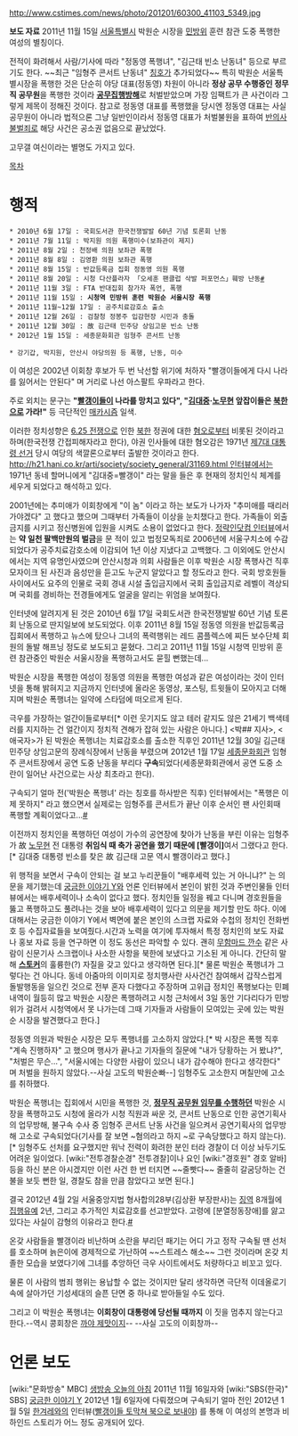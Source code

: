 http://www.cstimes.com/news/photo/201201/60300_41103_5349.jpg

'''보도 자료'''
2011년 11월 15일 [[서울특별시]] 박원순 시장을 [[민방위]] 훈련 참관 도중 폭행한 여성의 별칭이다.

전적이 화려해서 사람/기사에 따라 "정동영 폭행녀", "김근태 빈소 난동녀" 등으로 부르기도 한다. ~~최근 "임형주 콘서트 난동녀" [[칭호]]가 추가되었다~~ 특히 박원순 서울특별시장을 폭행한 것은 단순히 야당 대표(정동영) 차원이 아니라 '''정상 공무 수행중인 정무직 공무원'''을 폭행한 것이라 '''[[공무집행방해]]'''로 처벌받았으며 가장 임팩트가 큰 사건이라 그렇게 제목이 정해진 것이다. 참고로 정동영 대표를 폭행했을 당시엔 정동영 대표는 사실 공무원이 아니라 법적으론 그냥 일반인이라서 정동영 대표가 처벌불원을 표하여 [[반의사불벌죄]]로 해당 사건은 공소권 없음으로 끝났었다.

고무갤 여신이라는 별명도 가지고 있다.

[[목차]]

= 행적 =
 * 2010년 6월 17일 : 국회도서관 한국전쟁발발 60년 기념 토론회 난동
 * 2011년 7월 11일 : 박지원 의원 폭행미수(보좌관이 제지)
 * 2011년 8월 2일 : 천정배 의원 보좌관 폭행
 * 2011년 8월 8일 : 김영환 의원 보좌관 폭행
 * 2011년 8월 15일 : 반값등록금 집회 정동영 의원 폭행
 * 2011년 8월 20일 : 시청 다산플라자 「오세훈 팬클럽 삭발 퍼포먼스」훼방 난동[http://august8027.blog.me/30116382646 #]
 * 2011년 11월 3일 : FTA 반대집회 참가자 폭언, 폭행
 * 2011년 11월 15일 : '''시청역 민방위 훈련 박원순 서울시장 폭행'''
 * 2011년 11월~12월 17일 : 공주치료감호소 출소
 * 2011년 12월 26일 : 검찰청 정봉주 입감현장 시민과 충돌
 * 2011년 12월 30일 : 故 김근태 민주당 상임고문 빈소 난동
 * 2012년 1월 15일 : 세종문화회관 임형주 콘서트 난동

 * 강기갑, 박지원, 안산시 야당의원 등 폭행, 난동, 미수

이 여성은 2002년 이회창 후보가 두 번 낙선할 위기에 처하자 "빨갱이들에게 다시 나라를 잃어서는 안된다" 며 거리로 나선 아스팔트 우파라고 한다.

주로 외치는 문구는 '''"[[빨갱이]]들이 나라를 망치고 있다", "[[김대중]]·[[노무현]] 앞잡이들은 [[북한]]으로 가라!"''' 등 극단적인 [[매카시즘]] 일색.

이러한 정치성향은 [[6.25 전쟁]]으로 인한 [[북한]] 정권에 대한 [[혐오]]로부터 비롯된 것이라고 하며(한국전쟁 간접피해자라고 한다), 야권 인사들에 대한 혐오감은 1971년 [[제7대 대통령 선거]] 당시 여당의 색깔론으로부터 출발한 것이라고 한다. [[http://h21.hani.co.kr/arti/society/society_general/31169.html 인터뷰]]에서는 1971년 동네 할머니에게 "김대중=빨갱이" 라는 말을 들은 후 현재의 정치인식 체계를 세우게 되었다고 해석하고 있다.

2001년에는 추미애가 이회창에게 "이 놈" 이라고 하는 보도가 나가자 "추미애를 때리러 가야겠다" 고 했다고 했으며 그때부터 가족들이 이상을 눈치챘다고 한다. 가족들이 외출금지를 시키고 정신병원에 입원을 시켜도 소용이 없었다고 한다. [http://jeongrakin.tistory.com/1934 정략인닷컴 인터뷰]에서는  '''약 일천 팔백만원의 벌금'''을 문 적이 있고 법정모독죄로 2006년에 서울구치소에 수감되었다가 공주치료감호소에 이감되어 1년 이상 지냈다고 고백했다. 그 이외에도 안산시에서는 지역 유명인사였으며 안산시청과 의회 사람들은 이후 박원순 시장 폭행사건 직후 모자이크 된 사진과 음성만을 듣고도 누군지 알았다고 할 정도라고 한다. 국회 방호원들 사이에서도 요주의 인물로 국회 경내 시설 출입금지에서 국회 출입금지로 레벨이 격상되며 국회를 경비하는 전경들에게도 얼굴을 알리는 위엄을 보여줬다.

인터넷에 알려지게 된 것은 2010년 6월 17일 국회도서관 한국전쟁발발 60년 기념 토론회 난동으로 딴지일보에 보도되었다. 이후 2011년 8월 15일 정동영 의원을 반값등록금 집회에서 폭행하고 뉴스에 탔으나 그녀의 폭력행위는 레드 콤플렉스에 찌든 보수단체 회원의 돌발 해프닝 정도로 보도되고 묻혔다. 그리고 2011년 11월 15일 시청역 민방위 훈련 참관중인 박원순 서울시장을 폭행하고서도 묻힐 뻔했는데...

박원순 시장을 폭행한 여성이 정동영 의원을 폭행한 여성과 같은 여성이라는 것이 인터넷을 통해 밝혀지고 지금까지 인터넷에 올라온 동영상, 포스팅, 트윗들이 모아지고 더해지며 박원순 폭행녀는 일약에 스타덤에 떠오르게 된다.

극우를 가장하는 얼간이들로부터[* 이런 웃기지도 않고 테러 같지도 않은 21세기 백색테러를 지지하는 건 얼간이지 정치적 견해가 잡혀 있는 사람은 아니다.] <박## 지사>, <애국자>가 된 박원순 폭행녀는 치료감호소를 출소한 직후인 2011년 12월 30일 김근태 민주당 상임고문의 장례식장에서 난동을 부렸으며 2012년 1월 17일 [[세종문화회관]] 임형주 콘서트장에서 공연 도중 난동을 부리다 '''구속'''되었다(세종문화회관에서 공연 도중 소란이 일어난 사건으로는 사상 최초라고 한다).

구속되기 얼마 전('박원순 폭행녀' 라는 칭호를 하사받은 직후) 인터뷰에서는 "폭행은 이제 못하지" 라고 했으면서 실제로는 임형주를 콘서트가 끝난 이후 순서인 팬 사인회때 폭행할 계획이었다고...[http://news.naver.com/main/read.nhn?mode=LSD&mid=sec&sid1=102&oid=003&aid=0004312381 #]

이전까지 정치인을 폭행하던 여성이 가수의 공연장에 찾아가 난동을 부린 이유는 임형주가 故 [[노무현]] 전 대통령 '''취임식 때 축가 공연을 했기 때문에 [빨갱이]'''여서 그랬다고 한다.[* 김대중 대통령 빈소를 찾은 故 김근태 고문 역시 빨갱이라고 했다.]

위 행적을 보면서 구속이 안되는 걸 보고 누리꾼들이 "배후세력 있는 거 아니냐?" 는 의문을 제기했는데 [[궁금한 이야기 Y]]와 언론 인터뷰에서 본인이 밝힌 것과 주변인물들 인터뷰에서는 배후세력이나 소속이 없다고 했다. 정치인들 일정을 꿰고 다니며 경호원들을 뚫고 폭행하고도 풀려나는 것을 보아 배후세력이 있다고 의문을 제기할 만도 하다. 이에 대해서는 궁금한 이야기 Y에서 벽면에 붙은 본인의 스크랩 자료와 수첩의 정치인 전화번호 등 수집자료들을 보여줬다.시간과 노력을 여기에 투자해서 특정 정치인의 보도 자료나 홍보 자료 등을 연구하면 이 정도 동선은 파악할 수 있다. 괜히 [[무함마드 깐수]] 같은 사람이 신문기사 스크랩이나 사소한 사항을 북한에 보냈다고 기소된 게 아니다. 간단히 말해 '''[[스토커]]'''의 훌륭한(?) 자질을 갖고 있다고 생각하면 된다.][* 물론 박원순 폭행녀가 그렇다는 건 아니다. 동네 아줌마의 이미지로 정치행사란 사사건건 참여해서 갑작스럽게 돌발행동을 일으킨 것으로 전부 혼자 다했다고 주장하며 고위급 정치인 폭행보다는 민폐내역이 월등히 많고 박원순 시장은 폭행하려고 시청 근처에서 3일 동안 기다리다가 민방위가 걸려서 시청역에서 못 나가는데 그때 기자들과 사람들이 모여있는 곳에 있는 박원순 시장을 발견했다고 한다.]

정동영 의원과 박원순 시장은 모두 폭행녀를 고소하지 않았다.[* 박 시장은 폭행 직후 "계속 진행하자" 고 했으며 행사가 끝나고 기자들의 질문에 "내가 당황하는 거 봤냐?", "처벌은 무슨...", "서울시에는 다양한 사람이 있으니 내가 감수해야 한다고 생각한다" 며 처벌을 원하지 않았다.--사실 고도의 박원순빠--] 임형주도 고소한지 며칠만에 고소를 취하했다. 

박원순 폭행녀는 집회에서 시민을 폭행한 것, '''[[공무집행방해|정무직 공무원 임무를 수행하던]]''' 박원순 시장을 폭행하고도 시청에 올라가 시청 직원과 싸운 것, 콘서트 난동으로 인한 공연기획사의 업무방해, 불구속 수사 중 임형주 콘서트 난동 사건을 일으켜서 공연기획사의 업무방해 고소로 구속되었다(기사를 잘 보면 ~혐의라고 하지 ~로 구속당했다고 하지 않는다).[* 임형주도 선처를 요구했지만 워낙 전력이 화려한 분인 터라 경찰이 더 이상 놔두기도 어려운 일이었다. [wiki:"전투경찰순경" 전투경찰]이나 요인 [wiki:"경호원" 경호 알바] 등을 하신 분은 아시겠지만 이런 사건 한 번 터지면 ~~줄빳다~~ 줄줄히 갈굼당하는 건 불을 보듯 뻔한 일, 경찰도 참을 만큼 참았다고 보면 된다.]

결국 2012년 4월 2일 서울중앙지법 형사합의28부(김상환 부장판사)는 [[징역]] 8개월에 [[집행유예]] 2년, 그리고 추가적인 치료감호를 선고받았다. 고령에 [분열정동장애]를 앓고 있다는 사실이 감형의 이유라고 한다.[http://news.naver.com/main/read.nhn?mode=LSD&mid=sec&sid1=102&oid=001&aid=0005572547 #] 

온갖 사람들을 빨갱이라 비난하며 소란을 부리던 패기는 어디 가고 정작 구속될 땐 선처를 호소하며 늙은이에 경제적으로 가난하여 ~~스트레스 해소~~ 그런 것이라며 온갖 치졸한 모습을 보였다기에 그녀를 추앙하던 극우 사이트에서도 처량하다고 비꼬고 있다.

물론 이 사람의 범죄 행위는 용납할 수 없는 것이지만 달리 생각하면 극단적 이데올로기 속에 살아가던 기성세대의 슬픈 단면 중 하나로 받아들일 수도 있다.

그리고 이 박원순 폭행녀는 '''이회창이 대통령에 당선될 때까지''' 이 짓을 멈추지 않는다고 한다.--역시 콩회창은 [[까야 제맛]]이지-- --사실 고도의 이회창까--

= 언론 보도 =
[wiki:"문화방송" MBC] [[생방송 오늘의 아침]] 2011년 11월 16일자와 [wiki:"SBS(한국)" SBS] [[궁금한 이야기 Y]] 2012년 1월 6일자에 다뤄졌으며 구속되기 얼마 전인 2012년 1월 5일 [[한겨레]]와의 인터뷰([http://www.hani.co.kr/arti/politics/politics_general/513526.html 빨갱이들 토막쳐 북으로 보내야]) 를 통해 이 여성의 본명과 비하인드 스토리가 어느 정도 공개되어 있다.

